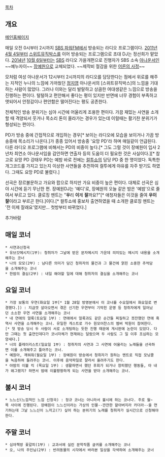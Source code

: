 [[목차]]

== 개요 ==

[http://radio.sbs.co.kr/night_yewon/ 메인홈페이지]

매일 오전 0시부터 2시까지 [[SBS 파워FM]]에서 방송되는 라디오 프로그램이다. [[2011년]] [[4월 4일]]부터 [[스위트뮤직박스]]를 이어 방송되는 프로그램으로 초대 DJ는 정선희가 맡았다. [[2014년]] [[10월 6일]]부터는 [[SBS]] 라디오 가을개편으로 진행자가 SBS 소속 [[아나운서]]인 ~~예누자이~~ [[장예원]]으로 교체되었다. ~~제작비 절감을 위한 [[어른의 사정]]~~

모처럼 여성 아나운서가 12시부터 2시까지의 라디오를 담당한다는 점에서 위로를 해주는 지적인 누나의 느낌에 가까웠던 [[정지영#s-2|정지영]] 아나운서의 [스위트뮤직박스]의 느낌을 기대하는 사람이 많았다. 그러나 이와는 달리 발랄하고 상큼한 여대생같은 느낌으로 방송을 진행하는 편이다. 털털하고 편안해서 좋다는 평이 있지만 반면에 너무 경험이 부족하고 앳되어서 안정감이나 편안함은 떨어진다는 평도 공존한다.

전체적인 방송 분위기는 심야 시간에 어울리게 조용한 편이다. 가끔 재밌는 사연을 소개할 때 격양되서 웃거나 목소리 톤이 올라가는 경우가 있는데 이럴때는 활기찬 분위기가 형성되는 편이다.

PD가 방송 중에 간접적으로 개입하는 경우[* 보이는 라디오에 모습을 보이거나 가끔 방송중에 목소리가 나온다.]가 종종 있어서 방송중 '요망 PD'라 하며 매일같이 언급된다. 다른 라디오 프로그램에 비해서는 PD의 비중이 높다.[* 그도 그럴 것이 장예원이 입사 2년차 최연소 아나운서임을 감안하면 연출자 등의 도움이 더 필요한 것은 사실이다.][* 참고로 요망 PD 강태우 PD는 예밤 바로 전에는 [[컬투쇼]]의 담당 PD 중 한 명이었다. 독특한 개그코드를 가지고 있는지 이상한 사연들을 추천하여 컬투에게 야유를 자주 받기도 하였다. 그때도 요망 PD로 불렸다.]

선곡은 장르불문하고 가요와 팝으로 하지만 가요 비중이 높은 편이다. 대체로 선곡은 심야 시간에 듣기 무난한 편. 장예원DJ는 '예디'로, 장예원의 오늘 같은 밤은 '예밤'으로 줄여서 부르고 있다. 클로징 멘트는 "'''우'''리 '''이'''제 '''잘'''까요?"[* 애청자들은 이것을 줄여 '''우이잘'''이라고 부르곤 한다.]이다.[* 컬투쇼에 홍보차 출연하였을 때 소개한 클로징 멘트는 '전 이제 잘래요'였지만... 첫방부터 바뀌었다.]


추가바람
== 매일 코너 ==

 * 사연과신청곡
 * 유브갓메시지(1부): 청취자가 그날에 받은 문자메시지 가운데 의미있는 메시지 내용을 소개해주는 코너
 * 나의 모모(2부) : 남다른 의미가 담긴 청취자의 물건과 그 물건에 얽힌 소중한 추억담을 소개해주는 코너
 * 한밤의 결심(2부) : 내일 해야할 일에 대해 청취자의 결심을 소개해주는 코너

== 요일 코너 ==

 * 가장 보통의 우연(화요일 1부[* 1월 28일 방영분에서 이 코너를 수요일에서 화요일로 변경했다.]) : 지금껏 살아오면서 겪은 신기한 우연부터 기막힌 운명 등 청취자에게 일어났던 소소한 우연 사연을 소개해주는 코너
 * 내 연애의 얼룩(토요일 1부) : 연애에서 얼룩과도 같은 순간들 찌질하고 쪼잔했던 연애 흑역사 사연을 소개해주는 코너. 유일한 게스트로 가수 원모어찬스의 멤버 박원이 참여한다.[* 첫 방송 당시 두 사람이 서로 소개팅하는 듯한 진행 때문에 게시판에 논란이 있었다. 다만 그때는 첫 출연인데다가 코너자체가 현재와는 달랐으며 두 사람도 그 일 이후 조심하는 모양새다.]
 * 너의 플레이리스트(일요일 1부) : 청취자의 사연과 그 사연에 어울리는 노래들을 선곡하면 이를 소개해주고 틀어주는 코너.
 * 예원아, 깨워줘(월요일 1부) : 장예원이 방송에서 청취자가 원하는 멘트로 직접 모닝콜을 녹음하여 들려주는 코너. 이후에 음악파일로 잘라서 올려주기도 한다.
 * 야밤의 이불 킥 (목요일 1부) : 생활하면서 했던 후회가 되거나 창피했던 행동들, 아 내가 왜그랬지? 하면서 밤에 이불팡팡하게 되는 사연을 받아 소개해주는 코너. 

== 불시 코너 ==

 * 느느신(느낌적인 느낌 신청곡) : 정규 코너는 아니라서 불시에 하는 코너다. 주로 월~목 사이에 진행된다. 장예원이 느느신이라는 가상의 인물--깐깐한 할아버지라 카더라--을 연기하는데 그날 느느신이 느끼고(?) 싶어 하는 분위기의 노래를 청취자가 실시간으로 신청해야한다. 
== 주말 코너 ==

 * 심야책방 꽃갈피(1부) : 교과서에 실린 문학작품 글귀를 소개해주는 코너
 * 오, 나의 주인님(2부) : 반려동물의 시각에서 바라본 일상을 각색하여 소개해주는 코너


 
